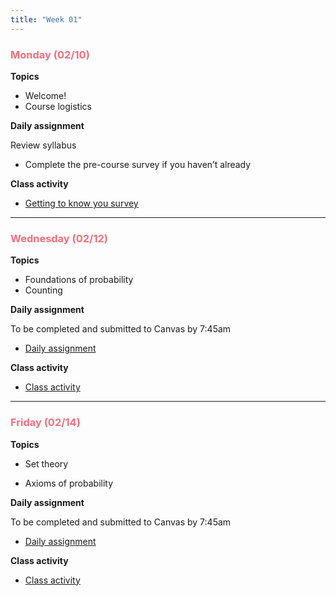```yaml
---
title: "Week 01"
---
```


::: {style="color: #F66D7A"}
### Monday (02/10)
:::

**Topics**

-   Welcome!
-   Course logistics

**Daily assignment**

Review syllabus

-   Complete the pre-course survey if you haven't already

**Class activity**

-   [Getting to know you survey](class/CA_00.pdf)

------------------------------------------------------------------------

::: {style="color: #F66D7A"}
### Wednesday (02/12)
:::

**Topics**

-   Foundations of probability
-   Counting

**Daily assignment**

To be completed and submitted to Canvas by 7:45am

-   [Daily assignment](daily/DA_01.pdf)

**Class activity**

-   [Class activity](class/CA_01.pdf)

------------------------------------------------------------------------

::: {style="color: #F66D7A"}
### Friday (02/14)
:::

**Topics**

-   Set theory

-   Axioms of probability

**Daily assignment**

To be completed and submitted to Canvas by 7:45am

-   [Daily assignment](daily/DA_02.pdf)

**Class activity**

-   [Class activity](class/CA_02.pdf)
